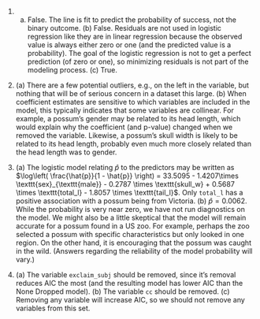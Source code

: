 1. (a) False. The line is fit to predict the probability of success, not the binary outcome. (b) False.  Residuals are not used in logistic regression like they are in linear regression because the observed value is always either zero or one (and the predicted value is a probability).  The goal of the logistic regression is not to get a perfect prediction (of zero or one), so minimizing residuals is not part of the modeling process.  (c) True.

1. \(a) There are a few potential outliers, e.g., on the left in the variable, but nothing that will be of serious concern in a dataset this large. (b) When coefficient estimates are sensitive to which variables are included in the model, this typically indicates that some variables are collinear. For example, a possum's gender may be related to its head length, which would explain why the coefficient (and p-value) changed when we removed the variable. Likewise, a possum's skull width is likely to be related to its head length, probably even much more closely related than the head length was to gender.

1. \(a) The logistic model relating $\hat{p}$ to the predictors may be written as $\log\left( \frac{\hat{p}}{1 - \hat{p}} \right) = 33.5095 - 1.4207\times \texttt{sex}_{\texttt{male}} - 0.2787 \times \texttt{skull_w} + 0.5687 \times \texttt{total_l} - 1.8057 \times \texttt{tail_l}$. Only `total_l` has a positive association with a possum being from Victoria. (b) $\hat{p} = 0.0062$. While the probability is very near zero, we have not run diagnostics on the model. We might also be a little skeptical that the model will remain accurate for a possum found in a US zoo. For example, perhaps the zoo selected a possum with specific characteristics but only looked in one region. On the other hand, it is encouraging that the possum was caught in the wild. (Answers regarding the reliability of the model probability will vary.)

1. \(a) The variable `exclaim_subj` should be removed, since it's removal reduces AIC the most (and the resulting model has lower AIC than the None Dropped model). (b) The variable `cc` should be removed.  (c) Removing any variable will increase AIC, so we should not remove any variables from this set.
